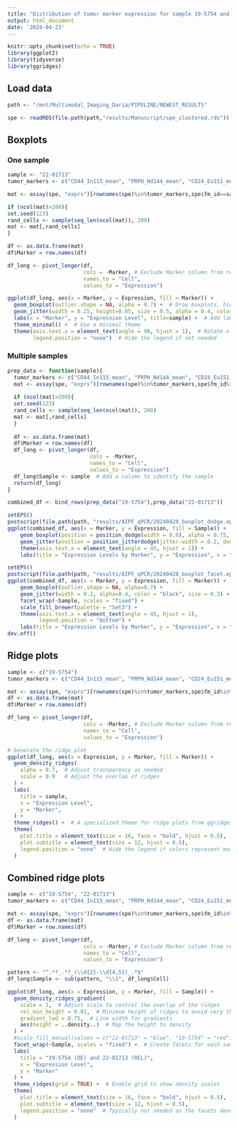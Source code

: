 ```yaml
---
title: "Distribution of tumor marker expression for sample 19-5754 and 22-01713"
output: html_document
date: '2024-04-23'
---
```


```r
knitr::opts_chunk$set(echo = TRUE)
library(ggplot2)
library(tidyverse)
library(ggridges)
```

## Load data

```r

path <- "/mnt/Multimodal_Imaging_Daria/PIPELINE/NEWEST_RESULTS"

spe <- readRDS(file.path(path,"results/Manuscript/spe_clustered.rds"))
```

## Boxplots

### One sample 
```r
sample <- "22-01713"
tumor_markers <- c("CD44_In115_mean", "PRPH_Nd144_mean", "CD24_Eu151_mean", "GD2_Gd155_mean", "CXCR4_Tb159_mean", "CHGA_Dy164_mean", "S100B_Dy161_mean", "SOX10_Dy162_mean", "GATA3_Er168_mean", "Ki-67_Tm169_mean", "CD56_Er170_mean", "ELAVL4_Yb174_mean", "Vimentin_Pt196_mean")

mat <- assay(spe, "exprs")[rownames(spe)%in%tumor_markers,spe$fm_id==sample & spe$metacluster=="tumor"]

if (ncol(mat)>200){
set.seed(123) 
rand_cells <- sample(seq_len(ncol(mat)), 200)
mat <- mat[,rand_cells]
}

df <- as.data.frame(mat)
df$Marker = row.names(df)

df_long <- pivot_longer(df, 
                        cols = -Marker, # Exclude Marker column from reshaping
                        names_to = "Cell", 
                        values_to = "Expression")

```

```r

ggplot(df_long, aes(x = Marker, y = Expression, fill = Marker)) +
  geom_boxplot(outlier.shape = NA, alpha = 0.7) +  # Draw boxplots, hide outliers in the boxplot itself
  geom_jitter(width = 0.25, height=0.05, size = 0.5, alpha = 0.4, color = "black") +  # Add jitter to show individual data points
  labs(x = "Marker", y = "Expression Level", title=sample) +  # Add labels
  theme_minimal() +  # Use a minimal theme
  theme(axis.text.x = element_text(angle = 90, hjust = 1),  # Rotate x-axis labels for better readability
        legend.position = "none")  # Hide the legend if not needed
```

### Multiple samples

```r
prep_data <- function(sample){
  tumor_markers <- c("CD44_In115_mean", "PRPH_Nd144_mean", "CD24_Eu151_mean", "GD2_Gd155_mean", "CXCR4_Tb159_mean", "CHGA_Dy164_mean", "S100B_Dy161_mean", "SOX10_Dy162_mean", "GATA3_Er168_mean",  "Ki-67_Tm169_mean", "CD56_Er170_mean", "ELAVL4_Yb174_mean", "Vimentin_Pt196_mean")
  mat <- assay(spe, "exprs")[rownames(spe)%in%tumor_markers,spe$fm_id%in%sample & spe$metacluster=="tumor"]
  
  if (ncol(mat)>200){
  set.seed(123) 
  rand_cells <- sample(seq_len(ncol(mat)), 200)
  mat <- mat[,rand_cells]
  }
  
  df <- as.data.frame(mat)
  df$Marker = row.names(df)
  df_long <- pivot_longer(df, 
                          cols = -Marker,
                          names_to = "Cell",
                          values_to = "Expression")
  df_long$Sample <- sample  # Add a column to identify the sample
  return(df_long)
}

combined_df <- bind_rows(prep_data("19-5754"),prep_data("22-01713"))
```

```r
setEPS()
postscript(file.path(path, "results/AIPF_qPCR/20240428_boxplot_dodge.eps"), height=4, width=8)
ggplot(combined_df, aes(x = Marker, y = Expression, fill = Sample)) +
    geom_boxplot(position = position_dodge(width = 0.8), alpha = 0.75, outlier.size = 0.3, outlier.colour = "black") +  # Dodging boxplots
    geom_jitter(position = position_jitterdodge(jitter.width = 0.2, dodge.width = 0.8), alpha = 0.4, color = "black", size=0.3) +
    theme(axis.text.x = element_text(angle = 45, hjust = 1)) +
    labs(title = "Expression Levels by Marker", y = "Expression", x = "Marker")
```


```r

setEPS()
postscript(file.path(path, "results/AIPF_qPCR/20240428_boxplot_facet.eps"), height=5, width=9)
ggplot(combined_df, aes(x = Marker, y = Expression, fill = Marker)) +
    geom_boxplot(outlier.shape = NA, alpha=0.7) +
    geom_jitter(width = 0.2, alpha=0.4, color = "black", size = 0.3) +  # Add jitter with smaller, aligned dots
    facet_wrap(~Sample, scales = "fixed") +
    scale_fill_brewer(palette = "Set3") +
    theme(axis.text.x = element_text(angle = 45, hjust = 1),
          legend.position = "bottom") +
    labs(title = "Expression Levels by Marker", y = "Expression", x = "Marker")
dev.off()
```

## Ridge plots

```r
sample <- c("19-5754")
tumor_markers <- c("CD44_In115_mean", "PRPH_Nd144_mean", "CD24_Eu151_mean", "GD2_Gd155_mean", "CXCR4_Tb159_mean", "CHGA_Dy164_mean", "S100B_Dy161_mean", "SOX10_Dy162_mean", "GATA3_Er168_mean", "Ki-67_Tm169_mean", "CD56_Er170_mean", "ELAVL4_Yb174_mean", "Vimentin_Pt196_mean")

mat <- assay(spe, "exprs")[rownames(spe)%in%tumor_markers,spe$fm_id%in%sample & spe$metacluster=="tumor"]
df <- as.data.frame(mat)
df$Marker = row.names(df)

df_long <- pivot_longer(df, 
                        cols = -Marker, # Exclude Marker column from reshaping
                        names_to = "Cell", 
                        values_to = "Expression")
```

```r
# Generate the ridge plot
ggplot(df_long, aes(x = Expression, y = Marker, fill = Marker)) +
  geom_density_ridges(
    alpha = 0.7,  # Adjust transparency as needed
    scale = 0.9   # Adjust the overlap of ridges
  ) +
  labs(
    title = sample,
    x = "Expression Level",
    y = "Marker",
  ) +
  theme_ridges() +  # A specialized theme for ridge plots from ggridges
  theme(
    plot.title = element_text(size = 16, face = "bold", hjust = 0.5),
    plot.subtitle = element_text(size = 12, hjust = 0.5),
    legend.position = "none"  # Hide the legend if colors represent markers directly
  )
```
## Combined ridge plots

```r
sample <- c("19-5754", "22-01713")
tumor_markers <- c("CD44_In115_mean", "PRPH_Nd144_mean", "CD24_Eu151_mean", "GD2_Gd155_mean", "CXCR4_Tb159_mean", "CHGA_Dy164_mean", "S100B_Dy161_mean", "SOX10_Dy162_mean", "GATA3_Er168_mean", "Ki-67_Tm169_mean", "CD56_Er170_mean", "ELAVL4_Yb174_mean", "Vimentin_Pt196_mean")

mat <- assay(spe, "exprs")[rownames(spe)%in%tumor_markers,spe$fm_id%in%sample & spe$metacluster=="tumor"]
df <- as.data.frame(mat)
df$Marker = row.names(df)

df_long <- pivot_longer(df, 
                        cols = -Marker, # Exclude Marker column from reshaping
                        names_to = "Cell", 
                        values_to = "Expression")

pattern <- "^.*?_.*?_(\\d{2}-\\d{4,5})_.*$"
df_long$Sample <- sub(pattern, "\\1", df_long$Cell)
```

```r

ggplot(df_long, aes(x = Expression, y = Marker, fill = Sample)) +
  geom_density_ridges_gradient(
    scale = 1,  # Adjust scale to control the overlap of the ridges
    rel_min_height = 0.01,  # Minimum height of ridges to avoid very thin lines
    gradient_lwd = 0.75,  # Line width for gradients
    aes(height = ..density..)  # Map the height to density
  ) +
  #scale_fill_manual(values = c("22-01713" = "blue", "19-5754" = "red")) +  # Manual color assignment
  facet_wrap(~Sample, scales = "fixed") +  # Create facets for each sample
  labs(
    title = "19-5754 (DE) and 22-01713 (REL)",
    x = "Expression Level",
    y = "Marker"
  ) +
  theme_ridges(grid = TRUE) +  # Enable grid to show density scales
  theme(
    plot.title = element_text(size = 16, face = "bold", hjust = 0.5),
    plot.subtitle = element_text(size = 12, hjust = 0.5),
    legend.position = "none"  # Typically not needed as the facets denote samples
  )
```


